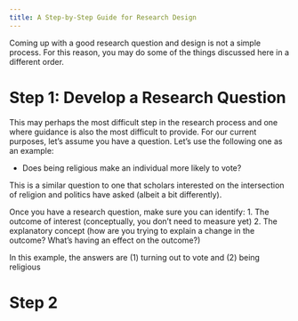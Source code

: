 ```yaml
---
title: A Step-by-Step Guide for Research Design
---
```


Coming up with a good research question and design is not a simple process. For this reason, you may do some of the things discussed here in a different order.


# Step 1: Develop a Research Question

This may perhaps the most difficult step in the research process and one where guidance is also the most difficult to provide. For our current purposes, let's assume you have a question. Let's use the following one as an example:

- Does being religious make an individual more likely to vote?

This is a similar question to one that scholars interested on the intersection of religion and politics have asked (albeit a bit differently).

Once you have a research question, make sure you can identify:
1. The outcome of interest (conceptually, you don't need to measure yet)
2. The explanatory concept (how are you trying to explain a change in the outcome? What's having an effect on the outcome?)

In this example, the answers are (1) turning out to vote and (2) being religious


# Step 2










